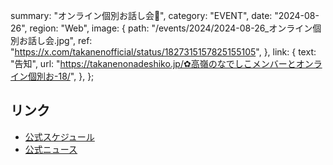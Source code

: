   summary: "オンライン個別お話し会📢",
  category: "EVENT",
  date: "2024-08-26",
  region: "Web",
  image: {
    path: "/events/2024/2024-08-26_オンライン個別お話し会.jpg",
    ref: "https://x.com/takanenofficial/status/1827315157825155105",
  },
  link: {
    text: "告知",
    url: "https://takanenonadeshiko.jp/✿高嶺のなでしこメンバーとオンライン個別お-18/",
  },
};

## リンク

- [公式スケジュール](https://takanenonadeshiko.jp/events/event/「高嶺のなでしこ-2nd-ファンミーティング〜成長発/)
- [公式ニュース](https://takanenonadeshiko.jp/✿高嶺のなでしこメンバーとオンライン個別お-18/)
